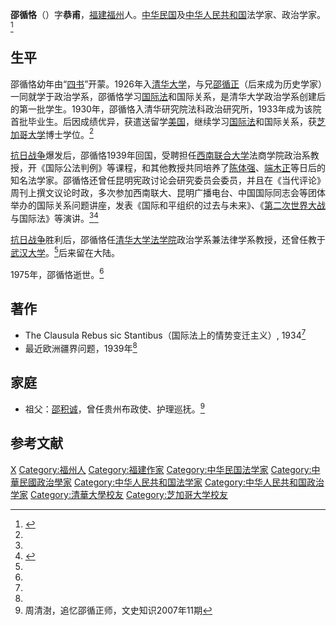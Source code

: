 '''邵循恪'''（{{bd|1911年||1975年|}}）字'''恭甫'''，[[福建|福建]][[福州|福州]]人。[[中华民国|中华民国]]及[[中华人民共和国|中华人民共和国]]法学家、政治学家。<ref name=qhfx>{{Cite web |url=http://www.tsinghua.edu.cn/publish/law/6878/2011/20110323104916925755706/20110323104916925755706_.html |title=邵循恪，清华大学法学院，2011-03-23 |access-date=2015-03-04 |archive-url=https://web.archive.org/web/20150402143633/http://www.tsinghua.edu.cn/publish/law/6878/2011/20110323104916925755706/20110323104916925755706_.html |archive-date=2015-04-02 |dead-url=yes }}</ref>

==生平==
邵循恪幼年由“[[四书|四书]]”开蒙。1926年入[[清华大学|清华大学]]，与兄[[邵循正|邵循正]]（后来成为历史学家）一同就学于政治学系，邵循恪学习[[国际法|国际法]]和国际关系，是清华大学政治学系创建后的第一批学生。1930年，邵循恪入清华研究院法科政治研究所，1933年成为该院首批毕业生。后因成绩优异，获遣送留学[[美国|美国]]，继续学习[[国际法|国际法]]和国际关系，获[[芝加哥大学|芝加哥大学]]博士学位。<ref name=qhfx/>

[[抗日战争|抗日战争]]爆发后，邵循恪1939年回国，受聘担任[[西南联合大学|西南联合大学]]法商学院政治系教授，开《国际公法判例》等课程，和其他教授共同培养了[[陈体强|陈体强]]、[[端木正|端木正]]等日后的知名法学家。邵循恪还曾任昆明宪政讨论会研究委员会委员，并且在《当代评论》周刊上撰文议论时政，多次参加西南联大、昆明广播电台、中国国际同志会等团体举办的国际关系问题讲座，发表《国际和平组织的过去与未来》、《[[第二次世界大战|第二次世界大战]]与国际法》等演讲。<ref name=qhfx/><ref>{{Cite web |url=http://www.people.com.cn/GB/198221/199250/200726/12526385.html |title=教授介绍（共一零二位），人民网，2010-08-24 |accessdate=2015-03-04 |archive-date=2015-04-02 |archive-url=https://web.archive.org/web/20150402101737/http://www.people.com.cn/GB/198221/199250/200726/12526385.html |dead-url=no }}</ref>

[[抗日战争|抗日战争]]胜利后，邵循恪任[[清华大学法学院|清华大学法学院]]政治学系兼法律学系教授，还曾任教于[[武汉大学|武汉大学]]。<ref name=qhfx/>后来留在大陆。

1975年，邵循恪逝世。<ref name=qhfx/>

==著作==
*The Clausula Rebus sic Stantibus（国际法上的情势变迁主义）, 1934<ref name=qhfx/>
*最近欧洲疆界问题，1939年<ref name=qhfx/>

==家庭==
*祖父：[[邵积诚|邵积诚]]，曾任贵州布政使、护理巡抚。<ref>周清澍，追忆邵循正师，文史知识2007年11期</ref>

==参考文献==
{{reflist}}

{{DEFAULTSORT:Shao邵}}
[[Category:邵姓|X]]
[[Category:福州人|Category:福州人]]
[[Category:福建作家|Category:福建作家]]
[[Category:中华民国法学家|Category:中华民国法学家]]
[[Category:中華民國政治學家|Category:中華民國政治學家]]
[[Category:中华人民共和国法学家|Category:中华人民共和国法学家]]
[[Category:中华人民共和国政治学家|Category:中华人民共和国政治学家]]
[[Category:清華大學校友|Category:清華大學校友]]
[[Category:芝加哥大学校友|Category:芝加哥大学校友]]